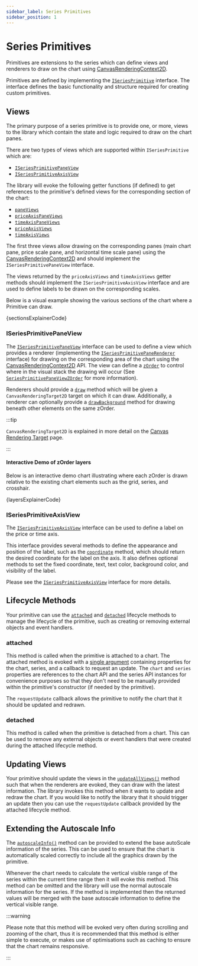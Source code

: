 ```yaml
---
sidebar_label: Series Primitives
sidebar_position: 1
---
```


# Series Primitives

Primitives are extensions to the series which can define views and renderers to
draw on the chart using
[CanvasRenderingContext2D](https://developer.mozilla.org/en-US/docs/Web/API/CanvasRenderingContext2D).

Primitives are defined by implementing the
[`ISeriesPrimitive`](../api/index.md#iseriesprimitive) interface. The
interface defines the basic functionality and structure required for creating
custom primitives.

## Views

The primary purpose of a series primitive is to provide one, or more, views to
the library which contain the state and logic required to draw on the chart
panes.

There are two types of views which are supported within `ISeriesPrimitive` which
are:

- [`ISeriesPrimitivePaneView`](../api/interfaces/ISeriesPrimitivePaneView.md)
- [`ISeriesPrimitiveAxisView`](../api/interfaces/ISeriesPrimitiveAxisView.md)

The library will evoke the following getter functions (if defined) to get
references to the primitive's defined views for the corresponding section of the
chart:

- [`paneViews`](../api/interfaces/ISeriesPrimitiveBase.md#paneviews)
- [`priceAxisPaneViews`](../api/interfaces/ISeriesPrimitiveBase.md#priceaxispaneviews)
- [`timeAxisPaneViews`](../api/interfaces/ISeriesPrimitiveBase.md#timeaxispaneviews)
- [`priceAxisViews`](../api/interfaces/ISeriesPrimitiveBase.md#priceaxisviews)
- [`timeAxisViews`](../api/interfaces/ISeriesPrimitiveBase.md#timeaxisviews)

The first three views allow drawing on the corresponding panes (main chart pane,
price scale pane, and horizontal time scale pane) using the
[CanvasRenderingContext2D](https://developer.mozilla.org/en-US/docs/Web/API/CanvasRenderingContext2D)
and should implement the `ISeriesPrimitivePaneView` interface.

The views returned by the `priceAxisViews` and `timeAxisViews` getter methods
should implement the `ISeriesPrimitiveAxisView` interface and are used to define
labels to be drawn on the corresponding scales.

Below is a visual example showing the various sections of the chart where a
Primitive can draw.


<CodeBlock replaceThemeConstants chart className="language-js" chartOnly>
	{sectionsExplainerCode}
</CodeBlock>

### ISeriesPrimitivePaneView

The [`ISeriesPrimitivePaneView`](../api/interfaces/ISeriesPrimitivePaneView.md)
interface can be used to define a view which provides a renderer (implementing
the
[`ISeriesPrimitivePaneRenderer`](../api/interfaces/ISeriesPrimitivePaneRenderer.md)
interface) for drawing on the corresponding area of the chart using the
[CanvasRenderingContext2D](https://developer.mozilla.org/en-US/docs/Web/API/CanvasRenderingContext2D)
API. The view can define a
[`zOrder`](../api/interfaces/ISeriesPrimitivePaneView.md#zorder) to control where
in the visual stack the drawing will occur (See
[`SeriesPrimitivePaneViewZOrder`](../api/index.md#seriesprimitivepaneviewzorder)
for more information).

Renderers should provide a
[`draw`](../api/interfaces/ISeriesPrimitivePaneRenderer.md#draw) method which will
be given a `CanvasRenderingTarget2D` target on which it can draw. Additionally,
a renderer can optionally provide a
[`drawBackground`](../api/interfaces/ISeriesPrimitivePaneRenderer.md#drawbackground)
method for drawing beneath other elements on the same zOrder.

:::tip

`CanvasRenderingTarget2D` is explained in more detail on the [Canvas Rendering Target](./canvas-rendering-target) page.

:::

#### Interactive Demo of zOrder layers

Below is an interactive demo chart illustrating where each zOrder is drawn
relative to the existing chart elements such as the grid, series, and crosshair.


<CodeBlock replaceThemeConstants chart className="language-js" chartOnly>
	{layersExplainerCode}
</CodeBlock>

### ISeriesPrimitiveAxisView

The [`ISeriesPrimitiveAxisView`](../api/interfaces/ISeriesPrimitiveAxisView.md)
interface can be used to define a label on the price or time axis.

This interface provides several methods to define the appearance and position of
the label, such as the
[`coordinate`](../api/interfaces/ISeriesPrimitiveAxisView.md#coordinate) method,
which should return the desired coordinate for the label on the axis. It also
defines optional methods to set the fixed coordinate, text, text color,
background color, and visibility of the label.

Please see the
[`ISeriesPrimitiveAxisView`](../api/interfaces/ISeriesPrimitiveAxisView.md)
interface for more details.

## Lifecycle Methods

Your primitive can use the
[`attached`](../api/interfaces/ISeriesPrimitiveBase.md#attached) and
[`detached`](../api/interfaces/ISeriesPrimitiveBase.md#detached) lifecycle methods to
manage the lifecycle of the primitive, such as creating or removing external
objects and event handlers.

### attached

This method is called when the primitive is attached to a chart. The attached
method is evoked with a
[single argument](../api/interfaces/SeriesAttachedParameter.md) containing
properties for the chart, series, and a callback to request an update. The
`chart` and `series` properties are references to the chart API and the series
API instances for convenience purposes so that they don't need to be manually
provided within the primitive's constructor (if needed by the primitive).

The `requestUpdate` callback allows the primitive to notify the chart that it
should be updated and redrawn.

### detached

This method is called when the primitive is detached from a chart. This can be
used to remove any external objects or event handlers that were created during
the attached lifecycle method.

## Updating Views

Your primitive should update the views in the
[`updateAllViews()`](../api/interfaces/ISeriesPrimitiveBase.md#updateallviews) method
such that when the renderers are evoked, they can draw with the latest
information. The library invokes this method when it wants to update and redraw
the chart. If you would like to notify the library that it should trigger an
update then you can use the `requestUpdate` callback provided by the attached
lifecycle method.

## Extending the Autoscale Info

The [`autoscaleInfo()`](../api/interfaces/ISeriesPrimitiveBase.md#autoscaleinfo)
method can be provided to extend the base autoScale information of the series.
This can be used to ensure that the chart is automatically scaled correctly to
include all the graphics drawn by the primitive.

Whenever the chart needs to calculate the vertical visible range of the series
within the current time range then it will evoke this method. This method can be
omitted and the library will use the normal autoscale information for the
series. If the method is implemented then the returned values will be merged
with the base autoscale information to define the vertical visible range.

:::warning

Please note that this method will be evoked very often during
scrolling and zooming of the chart, thus it is recommended that this method is
either simple to execute, or makes use of optimisations such as caching to
ensure that the chart remains responsive.

:::
